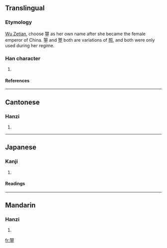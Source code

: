 ==Translingual==
===Etymology===
[[w:Wu Zetian|Wu Zetian]], choose 曌 as her own name after she became the female emperor of China.  曌 and [[瞾]] both are variations of [[照]], and both were only used during her regime.

===Han character===
{{Han char|rn=72|rad=日|as=12|sn=16|four=6710<sub>1</sub>|canj=日月十金一 (ABJCM)}}
# {{defn|Han|sort=日12}}

====References====
{{Han ref|kx=0500.251|dkj=14186|hdz=21537.010|uh=66CC|ud=26316|bh=E9BC|bd=59836}}

----

==Cantonese==
===Hanzi===
{{yue-hanzi|jyut=|y=jiu3}}
# {{defn|Cantonese}}

----
==Japanese==
===Kanji===
{{ja-kanji|grade=|rs=日12}}
# {{defn|Japanese}} 
====Readings====
{{ja-readings|on=[[しょう]] (shō)|kun=[[てえる]] (teeru), [[てえらす]] (teerasu), [[てえれる]] (teereru)}}

----
==Mandarin==
===Hanzi===
{{cmn-hanzi|pin=[[zhào]] ([[zhao4]])|wg=chao<sup>4</sup>}}
# {{defn|Mandarin}}

[[fr:曌]]